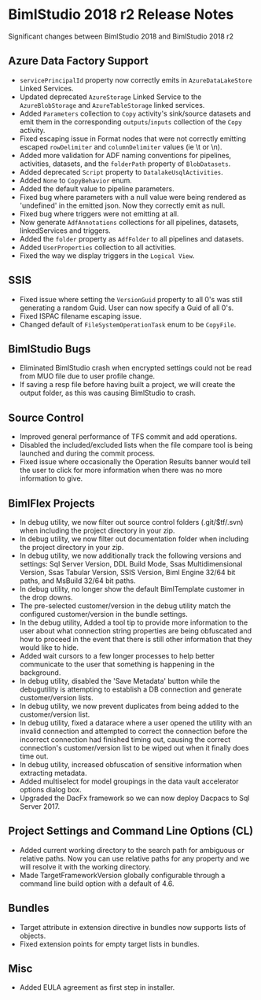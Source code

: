 # BimlStudio 2018 r2 Release Notes

Significant changes between BimlStudio 2018 and BimlStudio 2018 r2

## Azure Data Factory Support

* `servicePrincipalId` property now correctly emits in `AzureDataLakeStore` Linked Services.
* Updated deprecated `AzureStorage` Linked Service to the `AzureBlobStorage` and `AzureTableStorage` linked services.
* Added `Parameters` collection to `Copy` activity's sink/source datasets and emit them in the corresponding `outputs`/`inputs` collection of the `Copy` activity.
* Fixed escaping issue in Format nodes that were not correctly emitting escaped `rowDelimiter` and `columnDelimiter` values (ie \t or \n).
* Added more validation for ADF naming conventions for pipelines, activities, datasets, and the `folderPath` property of `BlobDatasets`.
* Added deprecated `Script` property to `DatalakeUsqlActivities`.
* Added `None` to `CopyBehavior` enum. 
* Added the default value to pipeline parameters.
* Fixed bug where parameters with a null value were being rendered as 'undefined' in the emitted json. Now they correctly emit as null.
* Fixed bug where triggers were not emitting at all.
* Now generate `AdfAnnotations` collections for all pipelines, datasets, linkedServices and triggers.
* Added the `folder` property as `AdfFolder` to all pipelines and datasets.
* Added `UserProperties` collection to all activities.
* Fixed the way we display triggers in the `Logical View`.


## SSIS

* Fixed issue where setting the `VersionGuid` property to all 0's was still generating a random Guid. User can now specify a Guid of all 0's. 
* Fixed ISPAC filename escaping issue.
* Changed default of `FileSystemOperationTask` enum to be `CopyFile`.


## BimlStudio Bugs

* Eliminated BimlStudio crash when encrypted settings could not be read from MUO file due to user profile change.
* If saving a resp file before having built a project, we will create the output folder, as this was causing BimlStudio to crash.


## Source Control

* Improved general performance of TFS commit and add operations.
* Disabled the included/excluded lists when the file compare tool is being launched and during the commit process.
* Fixed issue where occasionally the Operation Results banner would tell the user to click for more information when there was no more information to give. 


## BimlFlex Projects

* In debug utility, we now filter out source control folders (.git/$tf/.svn) when including the project directory in your zip.
* In debug utility, we now filter out documentation folder when including the project directory in your zip.
* In debug utility, we now additionally track the following versions and settings: Sql Server Version, DDL Build Mode, Ssas Multidimensional Version, Ssas Tabular Version, SSIS Version, Biml Engine 32/64 bit paths, and MsBuild 32/64 bit paths. 
* In debug utility, no longer show the default BimlTemplate customer in the drop downs.
* The pre-selected customer/version in the debug utility match the configured customer/version in the bundle settings.
* In the debug utility, Added a tool tip to provide more information to the user about what connection string properties are being obfuscated and how to proceed in the event that there is still other information that they would like to hide.
* Added wait cursors to a few longer processes to help better communicate to the user that something is happening in the background.
* In debug utility, disabled the 'Save Metadata' button while the debugutility is attempting to establish a DB connection and generate customer/version lists.
* In debug utility, we now prevent duplicates from being added to the customer/version list.
* In debug utility, fixed a datarace where a user opened the utility with an invalid connection and attempted to correct the connection before the incorrect connection had finished timing out, causing the correct connection's customer/version list to be wiped out when it finally does time out.
* In debug utility, increased obfuscation of sensitive information when extracting metadata.
* Added multiselect for model groupings in the data vault accelerator options dialog box.
* Upgraded the DacFx framework so we can now deploy Dacpacs to Sql Server 2017.



## Project Settings and Command Line Options (CL)

* Added current working directory to the search path for ambiguous or relative paths. Now you can use relative paths for any property and we will resolve it with the working directory.
* Made TargetFrameworkVersion globally configurable through a command line build option with a default of 4.6.


## Bundles

* Target attribute in extension directive in bundles now supports lists of objects.
* Fixed extension points for empty target lists in bundles.


## Misc
* Added EULA agreement as first step in installer.

